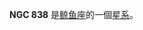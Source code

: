 {{NGCInfoBox|NGCID=NGC 838|發現者=弗里德里希·威廉·赫歇爾|發現日期=1785年11月28日|其他編號=MCG -2-6-33,MK 1022, ARP 318|曆元=J2000.0|赤經=2時9分38.4秒
|赤緯=-10°8'45"|星座=鲸鱼座|星體=星系|星等=13|表面亮度=13|藍等=14}}

'''NGC 838''' 是[[鲸鱼座|鲸鱼座]]的一個[[星系|星系]]。

{{NGCReference|838}}
{{Catalogs|NGC=838}}

{{Galaxy-stub}}
